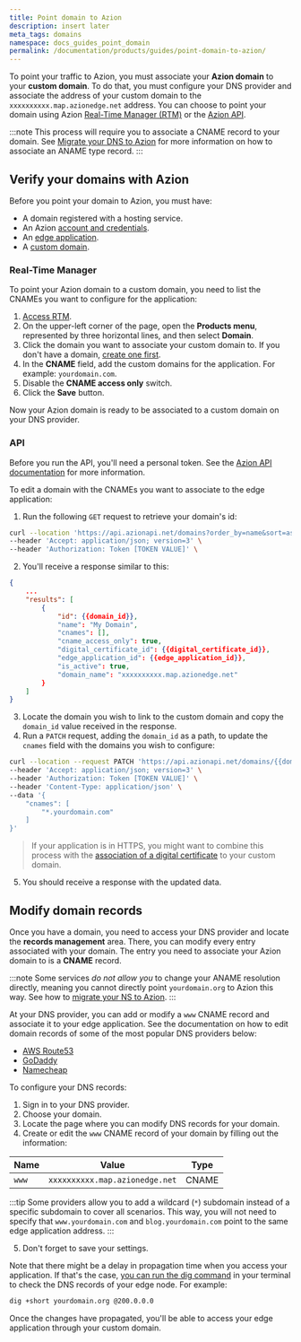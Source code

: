 ```yaml
---
title: Point domain to Azion
description: insert later
meta_tags: domains
namespace: docs_guides_point_domain
permalink: /documentation/products/guides/point-domain-to-azion/
---
```


To point your traffic to Azion, you must associate your **Azion domain** to your **custom domain**. To do that, you must configure your DNS provider and associate the address of your custom domain to the `xxxxxxxxxx.map.azionedge.net` address. You can choose to point your domain using Azion [Real-Time Manager (RTM)](http://manager.azion.com) or the [Azion API](link_api).

:::note
This process will require you to associate a CNAME record to your domain. See [Migrate your DNS to Azion](link_migrate) for more information on how to associate an ANAME type record.
:::

## Verify your domains with Azion

Before you point your domain to Azion, you must have:

- A domain registered with a hosting service.
- An Azion [account and credentials](link_account).
- An [edge application](link_create).
- A [custom domain](link_configure#custom-domain).

### Real-Time Manager

To point your Azion domain to a custom domain, you need to list the CNAMEs you want to configure for the application:

1. [Access RTM](https://manager.azion.com).
2. On the upper-left corner of the page, open the **Products menu**, represented by three horizontal lines, and then select **Domain**.
3. Click the domain you want to associate your custom domain to. If you don't have a domain, [create one first](link_configure_domain).
4. In the **CNAME** field, add the custom domains for the application. For example: `yourdomain.com`.
5. Disable the **CNAME access only** switch.
5. Click the **Save** button.

Now your Azion domain is ready to be associated to a custom domain on your DNS provider.

### API

Before you run the API, you'll need a personal token. See the [Azion API documentation](link_api_personal_token) for more information.

To edit a domain with the CNAMEs you want to associate to the edge application:

1. Run the following `GET` request to retrieve your domain's id:

```bash
curl --location 'https://api.azionapi.net/domains?order_by=name&sort=asc&page=1&page_size=10' \
--header 'Accept: application/json; version=3' \
--header 'Authorization: Token [TOKEN VALUE]' \
```

2. You'll receive a response similar to this:

```json
{
    ...
    "results": [
        {
            "id": {{domain_id}},
            "name": "My Domain",
            "cnames": [],
            "cname_access_only": true,
            "digital_certificate_id": {{digital_certificate_id}},
            "edge_application_id": {{edge_application_id}},
            "is_active": true,
            "domain_name": "xxxxxxxxxx.map.azionedge.net"
        }
    ]
}
```

3. Locate the domain you wish to link to the custom domain and copy the `domain_id` value received in the response.
4. Run a `PATCH` request, adding the `domain_id` as a path, to update the `cnames` field with the domains you wish to configure:

```bash
curl --location --request PATCH 'https://api.azionapi.net/domains/{{domain_id}}' \
--header 'Accept: application/json; version=3' \
--header 'Authorization: Token [TOKEN VALUE]' \
--header 'Content-Type: application/json' \
--data '{
    "cnames": [
        "*.yourdomain.com"
    ]
}'
```

> If your application is in HTTPS, you might want to combine this process with the [association of a digital certificate](link_digital_certificate) to your custom domain.

5. You should receive a response with the updated data.

## Modify domain records

Once you have a domain, you need to access your DNS provider and locate the **records management** area. There, you can modify every entry associated with your domain. The entry you need to associate your Azion domain to is a **CNAME** record.

:::note
Some services *do not allow you* to change your ANAME resolution directly, meaning you cannot directly point `yourdomain.org` to Azion this way. See how to [migrate your NS to Azion](link_migrate_ns).
:::

At your DNS provider, you can add or modify a `www` CNAME record and associate it to your edge application. See the documentation on how to edit domain records of some of the most popular DNS providers below:

- [AWS Route53](https://aws.amazon.com/pt/getting-started/hands-on/get-a-domain/)
- [GoDaddy](https://www.godaddy.com/help/manage-dns-records-680)
- [Namecheap](https://www.namecheap.com/support/knowledgebase/article.aspx/767/10/how-to-change-dns-for-a-domain/)

To configure your DNS records:

1. Sign in to your DNS provider.
2. Choose your domain.
3. Locate the page where you can modify DNS records for your domain.
4. Create or edit the `www` CNAME record of your domain by filling out the information:

| Name | Value | Type |
| --- | --- | --- |
| `www` | `xxxxxxxxxx.map.azionedge.net` | CNAME |

:::tip
Some providers allow you to add a wildcard (`*`) subdomain instead of a specific subdomain to cover all scenarios. This way, you will not need to specify that `www.yourdomain.com` and `blog.yourdomain.com` point to the same edge application address.
:::

5. Don't forget to save your settings.

Note that there might be a delay in propagation time when you access your application. If that's the case, [you can run the dig command](lin_dig_command_howto) in your terminal to check the DNS records of your edge node. For example:

```bash
dig +short yourdomain.org @200.0.0.0
```

Once the changes have propagated, you'll be able to access your edge application through your custom domain.

